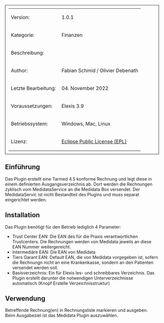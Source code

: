<table style="width:100%; border: 1px solid; padding: 10px">
	
	<tr>
		<td>Version:</td>
		<td>1.0.1</td>
	</tr>
	<tr>
		<td style="width:150px;">Kategorie:</td>
		<td>Finanzen</td>
	</tr>
	<tr>
		<td>Beschreibung:</td>
		<td></td>
	</tr>
	<tr>
		<td>Author:</td>
		<td>Fabian Schmid / Olivier Debenath</td>
	</tr>
	<tr>
		<td>Letzte Bearbeitung:</td>
		<td>04. November 2022</td>
	</tr>
	<tr>
		<td>Voraussetzungen:</td>
		<td>Elexis 3.9</td>
	</tr>
	<tr>
		<td>Betriebssystem:</td>
		<td>Windows, Mac, Linux</td>
	</tr>
	<tr>
		<td>Lizenz:</td>
		<td>[http://www.eclipse.org/legal/epl-v10.html Eclipse Public License (EPL)]</td>
	</tr>
</table>


== Einführung ==

Das Plugin erstellt eine Tarmed 4.5 konforme Rechnung und legt diese in einem definierten Ausgangsverzeichnis ab. Dort werden die Rechnungen zyklisch vom MedidataService an die Medidata Box versendet. Der MedidataServic ist nicht Bestandteil des Plugins und muss separat eingerichtet werden.

== Installation ==

Das Plugin benötigt für den Betrieb lediglich 4 Parameter:

* Trust Center EAN: Die EAN des für die Praxis verantwortlichen Trustcenters. Die Rechnungen werden von Medidata jeweils an diese EAN Nummer weitergereicht.
* Intermediäre EAN: Die EAN von Medidata
* Tiers Garant EAN: Default EAN, die von Medidata vorgegeben ist, sofern die Rechnungn nicht an eine Krankenkasse, sondern an den Patienten versendet werden soll.
* Basisverzeichnis: Ein für Elexis les- und schreibbares Verzeichnis. Das Plugin erstellt darunter die notwendigen Unterverzeichnisse automatisch (Knopf Erstelle Verzeichnisstruktur)

== Verwendung ==

Betreffende Rechnung(en) in Rechnungsliste markieren und ausgeben. Beim Ausgabeziel ist das Medidata Plugin auszuwählen.
